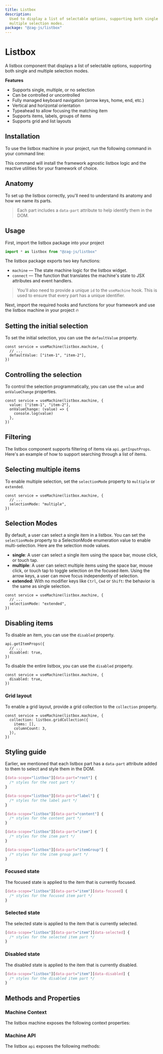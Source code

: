 ```yaml
---
title: Listbox
description:
  Used to display a list of selectable options, supporting both single and
  multiple selection modes.
package: "@zag-js/listbox"
---
```


# Listbox

A listbox component that displays a list of selectable options, supporting both
single and multiple selection modes.

<Resources pkg="@zag-js/listbox" />

<Showcase id="Listbox" />

**Features**

- Supports single, multiple, or no selection
- Can be controlled or uncontrolled
- Fully managed keyboard navigation (arrow keys, home, end, etc.)
- Vertical and horizontal orientation
- Typeahead to allow focusing the matching item
- Supports items, labels, groups of items
- Supports grid and list layouts

## Installation

To use the listbox machine in your project, run the following command in your
command line:

<CodeSnippet id="listbox/installation.mdx" />

This command will install the framework agnostic listbox logic and the reactive
utilities for your framework of choice.

## Anatomy

To set up the listbox correctly, you'll need to understand its anatomy and how
we name its parts.

> Each part includes a `data-part` attribute to help identify them in the DOM.

<Anatomy id="listbox" />

## Usage

First, import the listbox package into your project

```jsx
import * as listbox from "@zag-js/listbox"
```

The listbox package exports two key functions:

- `machine` — The state machine logic for the listbox widget.
- `connect` — The function that translates the machine's state to JSX attributes
  and event handlers.

> You'll also need to provide a unique `id` to the `useMachine` hook. This is
> used to ensure that every part has a unique identifier.

Next, import the required hooks and functions for your framework and use the
listbox machine in your project 🔥

<CodeSnippet id="listbox/usage.mdx" />

## Setting the initial selection

To set the initial selection, you can use the `defaultValue` property.

```tsx
const service = useMachine(listbox.machine, {
  // ...
  defaultValue: ["item-1", "item-2"],
})
```

## Controlling the selection

To control the selection programmatically, you can use the `value` and
`onValueChange` properties.

```tsx
const service = useMachine(listbox.machine, {
  value: ["item-1", "item-2"],
  onValueChange: (value) => {
    console.log(value)
  },
})
```

## Filtering

The listbox component supports filtering of items via `api.getInputProps`.
Here's an example of how to support searching through a list of items.

## Selecting multiple items

To enable multiple selection, set the `selectionMode` property to `multiple` or
`extended`.

```tsx
const service = useMachine(listbox.machine, {
  // ...
  selectionMode: "multiple",
})
```

## Selection Modes

By default, a user can select a single item in a listbox. You can set the
`selectionMode` property to a SelectionMode enumeration value to enable
multi-selection. Here are the selection mode values.

- **single**: A user can select a single item using the space bar, mouse click,
  or touch tap.
- **multiple**: A user can select multiple items using the space bar, mouse
  click, or touch tap to toggle selection on the focused item. Using the arrow
  keys, a user can move focus independently of selection.
- **extended**: With no modifier keys like `Ctrl`, `Cmd` or `Shift`: the
  behavior is the same as single selection.

```tsx
const service = useMachine(listbox.machine, {
  // ...
  selectionMode: "extended",
})
```

## Disabling items

To disable an item, you can use the `disabled` property.

```tsx
api.getItemProps({
  // ...
  disabled: true,
})
```

To disable the entire listbox, you can use the `disabled` property.

```tsx
const service = useMachine(listbox.machine, {
  disabled: true,
})
```

### Grid layout

To enable a grid layout, provide a grid collection to the `collection` property.

```tsx
const service = useMachine(listbox.machine, {
  collection: listbox.gridCollection({
    items: [],
    columnCount: 3,
  }),
})
```

<CodeSnippet id="listbox/grid-usage.mdx" />

## Styling guide

Earlier, we mentioned that each listbox part has a `data-part` attribute added
to them to select and style them in the DOM.

```css
[data-scope="listbox"][data-part="root"] {
  /* styles for the root part */
}

[data-scope="listbox"][data-part="label"] {
  /* styles for the label part */
}

[data-scope="listbox"][data-part="content"] {
  /* styles for the content part */
}

[data-scope="listbox"][data-part="item"] {
  /* styles for the item part */
}

[data-scope="listbox"][data-part="itemGroup"] {
  /* styles for the item group part */
}
```

### Focused state

The focused state is applied to the item that is currently focused.

```css
[data-scope="listbox"][data-part="item"][data-focused] {
  /* styles for the focused item part */
}
```

### Selected state

The selected state is applied to the item that is currently selected.

```css
[data-scope="listbox"][data-part="item"][data-selected] {
  /* styles for the selected item part */
}
```

### Disabled state

The disabled state is applied to the item that is currently disabled.

```css
[data-scope="listbox"][data-part="item"][data-disabled] {
  /* styles for the disabled item part */
}
```

## Methods and Properties

### Machine Context

The listbox machine exposes the following context properties:

<ContextTable name="listbox" />

### Machine API

The listbox `api` exposes the following methods:

<ApiTable name="listbox" />
